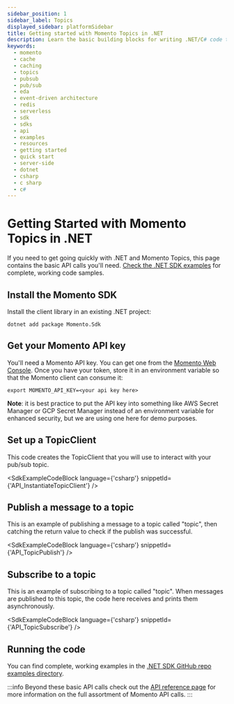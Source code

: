 ```yaml
---
sidebar_position: 1
sidebar_label: Topics
displayed_sidebar: platformSidebar
title: Getting started with Momento Topics in .NET
description: Learn the basic building blocks for writing .NET/C# code to interact with Momento Topics.
keywords:
  - momento
  - cache
  - caching
  - topics
  - pubsub
  - pub/sub
  - eda
  - event-driven architecture
  - redis
  - serverless
  - sdk
  - sdks
  - api
  - examples
  - resources
  - getting started
  - quick start
  - server-side
  - dotnet
  - csharp
  - c sharp
  - c#
---
```



# Getting Started with Momento Topics in .NET

If you need to get going quickly with .NET and Momento Topics, this page contains the basic API calls you'll need. [Check the .NET SDK examples](https://github.com/momentohq/client-sdk-dotnet/tree/main/examples) for complete, working code samples.

## Install the Momento SDK

Install the client library in an existing .NET project:

```cli
dotnet add package Momento.Sdk
```

## Get your Momento API key

You'll need a Momento API key. You can get one from the [Momento Web Console](https://console.gomomento.com/).
Once you have your token, store it in an environment variable so that the Momento client can consume it:

```
export MOMENTO_API_KEY=<your api key here>
```

**Note**: it is best practice to put the API key into something like AWS Secret Manager or GCP Secret Manager instead of an environment variable for enhanced security, but we are using one here for demo purposes.

## Set up a TopicClient
This code creates the TopicClient that you will use to interact with your pub/sub topic.

<SdkExampleCodeBlock language={'csharp'} snippetId={'API_InstantiateTopicClient'} />

## Publish a message to a topic
This is an example of publishing a message to a topic called "topic", then catching the return value to check if the publish was successful.

<SdkExampleCodeBlock language={'csharp'} snippetId={'API_TopicPublish'} />

## Subscribe to a topic
This is an example of subscribing to a topic called "topic". When messages are published to this topic, the code here receives and prints them asynchronously.

<SdkExampleCodeBlock language={'csharp'} snippetId={'API_TopicSubscribe'} />

## Running the code

You can find complete, working examples in the [.NET SDK GitHub repo examples directory](https://github.com/momentohq/client-sdk-dotnet/tree/main/examples).

:::info
Beyond these basic API calls check out the [API reference page](/topics/api-reference) for more information on the full assortment of Momento API calls.
:::
